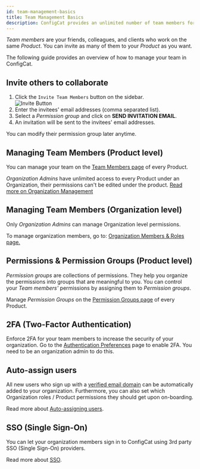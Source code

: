 ```yaml
---
id: team-management-basics
title: Team Management Basics
description: ConfigCat provides an unlimited number of team members for every subscription plan, even the free one. Here is how to manage your team.
---
```


_Team members_ are your friends, colleagues, and clients who work on the same _Product_. You can invite as many of them to your _Product_ as you want.

The following guide provides an overview of how to manage your team in ConfigCat.

## Invite others to collaborate

1. Click the `Invite Team Members` button on the sidebar.  
   <img src="/docs/assets/invite.png" className="zoomable" alt="Invite Button" />
1. Enter the invitees' email addresses (comma separated list).
1. Select a _Permission group_ and click on **SEND INVITATION EMAIL**.
1. An invitation will be sent to the invitees' email addresses.

You can modify their permission group later anytime.

## Managing Team Members (Product level)

You can manage your team on the <a href="https://app.configcat.com/product/members" target="_blank">Team Members page</a> of every Product.

_Organization Admins_ have unlimited access to every Product under an Organization, their permissions can't be edited under the product. [Read more on Organization Management](../../organization.mdx)

## Managing Team Members (Organization level)

Only _Organization Admins_ can manage Organization level permissions.

To manage organization members, go to:
[Organization Members & Roles page.](https://app.configcat.com/organization/members)

## Permissions & Permission Groups (Product level)

_Permission groups_ are collections of permissions. They help you organize the permissions into groups that are meaningful to you. You can control your _Team members'_ permissions by assigning them to _Permission groups_.

Manage _Permission Groups_ on the [Permission Groups page](https://app.configcat.com/product/permission-groups) of every Product.

## 2FA (Two-Factor Authentication)

Enforce 2FA for your team members to increase the security of your organization. Go to the [Authentication Preferences](https://app.configcat.com/organization/authentication/) page to enable 2FA. You need to be an organization admin to do this.

## Auto-assign users

All new users who sign up with a [verified email domain](domain-verification.mdx) can be automatically added to your organization.
Furthermore, you can also set which Organization roles / Product permissions they should get upon on-boarding.

Read more about [Auto-assigning users](auto-assign-users.mdx).

## SSO (Single Sign-On)

You can let your organization members sign in to ConfigCat using 3rd party SSO (Single Sign-On) providers.

Read more about [SSO](../../advanced/team-management/single-sign-on-sso.mdx).
